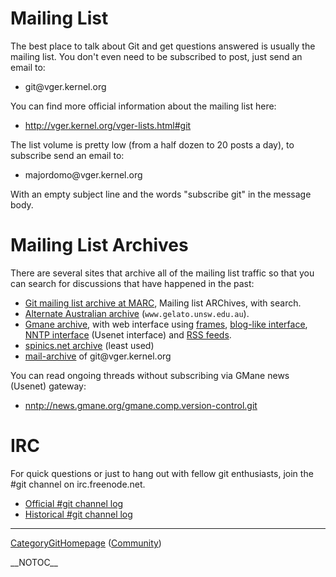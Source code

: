 = Mailing List =

The best place to talk about Git and get questions answered is usually
the mailing list.  You don't even need to be subscribed to post, just
send an email to:

* git@vger.kernel.org

You can find more official information about the mailing list here:

* http://vger.kernel.org/vger-lists.html#git

The list volume is pretty low (from a half dozen to 20 posts a day),
to subscribe send an email to:

* majordomo@vger.kernel.org

With an empty subject line and the words "subscribe git" in the message
body.

= Mailing List Archives =

There are several sites that archive all of the mailing list traffic
so that you can search for discussions that have happened in the past:

* [http://marc.theaimsgroup.com/?l=git Git mailing list archive at MARC], Mailing list ARChives, with search.
* [http://www.gelato.unsw.edu.au/archives/git/ Alternate Australian archive] (<code><nowiki>www.gelato.unsw.edu.au</nowiki></code>).
* [http://dir.gmane.org/gmane.comp.version-control.git Gmane archive], with web interface using  [http://news.gmane.org/gmane.comp.version-control.git frames], [http://blog.gmane.org/gmane.comp.version-control.git blog-like interface], [nntp://news.gmane.org/gmane.comp.version-control.git NNTP interface] (Usenet interface) and [http://rss.gmane.org/topics/excerpts/gmane.comp.version-control.git RSS feeds].
* [http://www.spinics.net/lists/git/ spinics.net archive] (least used)
* [http://www.mail-archive.com/git@vger.kernel.org/ mail-archive] of git@vger.kernel.org

You can read ongoing threads without subscribing via GMane news (Usenet) gateway:

* nntp://news.gmane.org/gmane.comp.version-control.git

= IRC =

<!-- ## [[MoinMoin]] doesn't understand irc:// pseudoprotocol (IRC URL).
 -->
For quick questions or just to hang out with fellow git enthusiasts, join
the #git channel on irc.freenode.net.
* [http://colabti.de/irclogger/irclogger_logs/git Official #git channel log]
* [http://pasky.or.cz/~pasky/cp/%23git/ Historical #git channel log]

----
[[CategoryGitHomepage]] ([http://git.or.cz/community.html Community])

__NOTOC__